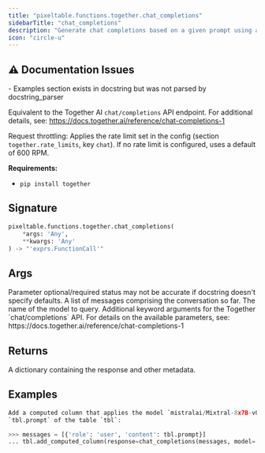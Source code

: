 ```yaml
---
title: "pixeltable.functions.together.chat_completions"
sidebarTitle: "chat_completions"
description: "Generate chat completions based on a given prompt using a specified model."
icon: "circle-u"
---
```

## ⚠️ Documentation Issues

<Warning>
- Examples section exists in docstring but was not parsed by docstring_parser
</Warning>

Equivalent to the Together AI `chat/completions` API endpoint. For additional details, see: https://docs.together.ai/reference/chat-completions-1

Request throttling: Applies the rate limit set in the config (section `together.rate_limits`, key `chat`). If no rate limit is configured, uses a default of 600 RPM.

**Requirements:**

- `pip install together`


## Signature

```python
pixeltable.functions.together.chat_completions(
    *args: 'Any',
    **kwargs: 'Any'
) -> "'exprs.FunctionCall'"
```

## Args

<Note>
Parameter optional/required status may not be accurate if docstring doesn't specify defaults.
</Note>

<ParamField path="messages" type="string" required>
  A list of messages comprising the conversation so far.


</ParamField>

<ParamField path="model" type="string" required>
  The name of the model to query.


</ParamField>

<ParamField path="model_kwargs" type="string" required>
  Additional keyword arguments for the Together `chat/completions` API. For details on the available parameters, see: https://docs.together.ai/reference/chat-completions-1


</ParamField>

## Returns

<ResponseField name="return" type="any" required>
  A dictionary containing the response and other metadata.


</ResponseField>

## Examples

```python
Add a computed column that applies the model `mistralai/Mixtral-8x7B-v0.1` to an existing Pixeltable column
`tbl.prompt` of the table `tbl`:

>>> messages = [{'role': 'user', 'content': tbl.prompt}]
... tbl.add_computed_column(response=chat_completions(messages, model='mistralai/Mixtral-8x7B-v0.1'))
```

